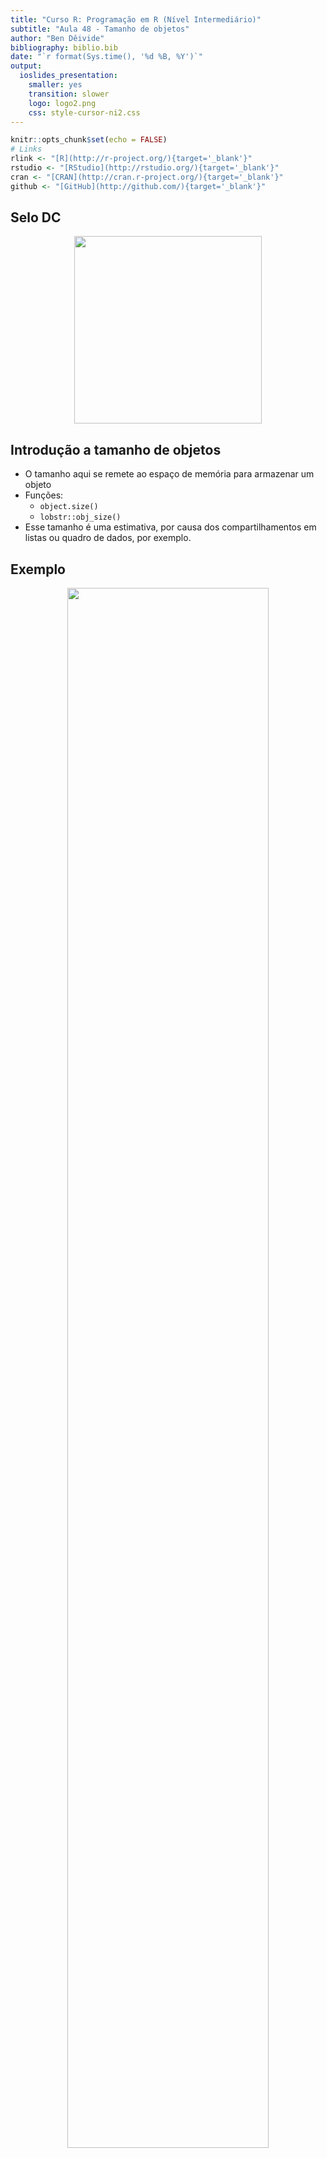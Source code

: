 ```yaml
---
title: "Curso R: Programação em R (Nível Intermediário)"
subtitle: "Aula 48 - Tamanho de objetos"
author: "Ben Dêivide"
bibliography: biblio.bib
date: "`r format(Sys.time(), '%d %B, %Y')`"
output: 
  ioslides_presentation: 
    smaller: yes
    transition: slower
    logo: logo2.png
    css: style-cursor-ni2.css
---
```


```r
knitr::opts_chunk$set(echo = FALSE)
# Links
rlink <- "[R](http://r-project.org/){target='_blank'}"
rstudio <- "[RStudio](http://rstudio.org/){target='_blank'}"
cran <- "[CRAN](http://cran.r-project.org/){target='_blank'}"
github <- "[GitHub](http://github.com/){target='_blank'}"
```


<!--
YAML:
date: "`r format(Sys.time(), '%d %B, %Y')`"
=====
APRESENTACAO:

Inserir nas secoes:
{data-background=boards.jpg data-background-size=cover}
-->


## Selo DC

<center>
[![](SeloDC-preto.png){height=300 width=300}](https://bendeivide.github.io/dc/){target="_blank"}
</center>

## Introdução a tamanho de objetos

- O tamanho aqui se remete ao espaço de memória para armazenar um objeto
- Funções:
  - `object.size()`
  - `lobstr::obj_size()`
- Esse tamanho é uma estimativa, por causa dos compartilhamentos em listas ou quadro de dados, por exemplo.

## Exemplo

<center>
![](tam_lista.png){width="80%"}
</center>

## Vetores tipo *character*

```r
x <- "ben"
lobstr::obj_size(x)
object.size(x)
y <- rep(x, 1000); head(y)
lobstr::obj_size(y)
object.size(y)
```

## Tamanho de objetos equivocados

```r
# Objeto lista
l1 <- list(median, range)
# Quanto de memoria?
lobstr::obj_size(l1)
```

## Tamanho de objetos equivocados

```r
# Inspecionando as funcoes 'median' e 'range'
.Internal(inspect(median))
## @0x0000000006463210 03 CLOSXP g0c0 [MARK,REF(3)] 
## ...
.Internal(inspect(range))
## @0x0000000000368688 08 BUILTINSXP g0c0 [MARK,REF(65535)] 
# Inspecionando o objeto 'l1'
l1 <- list(median, range)
.Internal(inspect(l1))
## @0x000000000038f300 19 VECSXP g0c2 [REF(1)] (len=2, tl=0)
##  @0x0000000006463210 03 CLOSXP g0c0 [MARK,REF(4)] 
##   ...
##  @0x0000000000368688 08 BUILTINSXP g0c0 [MARK,REF(65535)] 
```

## Uso eficiente da chamada `:`

```r
# Tamanho de memoria dos objetos
lobstr::obj_size(1:10)
lobstr::obj_size(1:10000)
lobstr::obj_size(1:1000000)
lobstr::obj_size(c(1:10))
lobstr::obj_size(c(1:10000))
lobstr::obj_size(c(1:1000000))
```

## Bons estudos!

<center>
[![](logo2.png){height=500 width=500}](https://bendeivide.github.io/courses/cursor/){target="_blank"}
</center>
